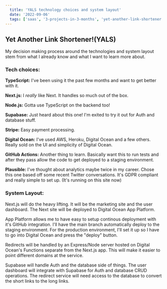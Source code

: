 ```yaml
---
  title: 'YALS technology choices and system layout'
  date: '2022-09-06'
  tags: ['saas', '3-projects-in-3-months', 'yet-another-link-shortener']
---
```


## Yet Another Link Shortener!(YALS)

My decision making process around the technologies and system layout stem from what I already know and what I want to learn more about.

### Tech choices:
**TypeScript:** I've been using it the past few months and want to get better with it.

**Next.js:** I _really_ like Next. It handles so much out of the box.

**Node.js:** Gotta use TypeScript on the backend too!

**Supabase:** Just heard about this one! I'm exited to try it out for Auth and database stuff.

**Stripe:** Easy payment processing.

**Digital Ocean:** I've used AWS, Heroku, Digital Ocean and a few others. Really sold on the UI and simplicity of Digital Ocean.

**GitHub Actions:** Another thing to learn. Basically want this to run tests and after they pass allow the code to get deployed to a staging environment.

**Plausible:** I've thought about analytics maybe twice in my career. Chose this one based off some recent Twitter conversations. It's GDPR compliant and really simple to set up. (It's running on this site now)

### System Layout:

Next.js will do the heavy lifting. It will be the marketing site and the user dashboard. The Next site will be deployed to Digital Ocean App Platform.

App Platform allows me to have easy to setup continous deployment with it's GitHub integration. I'll have the main branch automatically deploy to the staging environment. For the production environment, I'll set it up so I have to go into Digital Ocean and press the "deploy" button.

Redirects will be handled by an Express/Node server hosted on Digital Ocean's Functions separate from the Next.js app. This will make it easier to point different domains at the service. 

Supabase will handle Auth and the database side of things. The user dashboard will integrate with Supabase for Auth and database CRUD operations. The redirect service will need access to the database to convert the short links to the long links.
